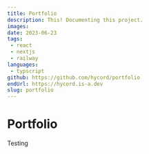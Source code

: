 ---
title: Portfolio
description: This! Documenting this project.
images: 
date: 2023-06-23
tags:
 - react
 - nextjs
 - railway
languages:
 - typscript
github: https://github.com/hycord/portfolio
endUrl: https://hycord.is-a.dev
slug: portfolio
---

# Portfolio
Testing
